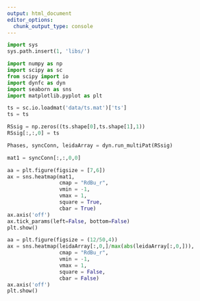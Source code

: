 ```yaml
---
output: html_document
editor_options: 
  chunk_output_type: console
---
```



```python
import sys
sys.path.insert(1, 'libs/')

import numpy as np
import scipy as sc
from scipy import io
import dynfc as dyn
import seaborn as sns
import matplotlib.pyplot as plt

ts = sc.io.loadmat('data/ts.mat')['ts']
ts = ts

RSsig = np.zeros((ts.shape[0],ts.shape[1],1))
RSsig[:,:,0] = ts

Phases, syncConn, leidaArray = dyn.run_multiPat(RSsig)

mat1 = syncConn[:,:,0,0]

aa = plt.figure(figsize = [7,6])
ax = sns.heatmap(mat1, 
                 cmap = "RdBu_r", 
                 vmin = -1, 
                 vmax = 1, 
                 square = True, 
                 cbar = True)
ax.axis('off')
ax.tick_params(left=False, bottom=False)
plt.show()

aa = plt.figure(figsize = (12/50,4))
ax = sns.heatmap(leidaArray[:,0,]/max(abs(leidaArray[:,0,])), 
                 cmap = "RdBu_r", 
                 vmin = -1, 
                 vmax = 1, 
                 square = False, 
                 cbar = False)
ax.axis('off')
plt.show()
```